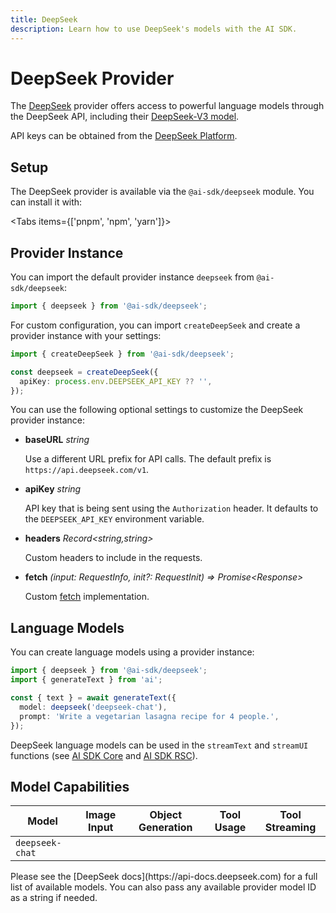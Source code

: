 ```yaml
---
title: DeepSeek
description: Learn how to use DeepSeek's models with the AI SDK.
---
```


# DeepSeek Provider

The [DeepSeek](https://www.deepseek.com) provider offers access to powerful language models through the DeepSeek API, including their [DeepSeek-V3 model](https://github.com/deepseek-ai/DeepSeek-V3).

API keys can be obtained from the [DeepSeek Platform](https://platform.deepseek.com/api_keys).

## Setup

The DeepSeek provider is available via the `@ai-sdk/deepseek` module. You can install it with:

<Tabs items={['pnpm', 'npm', 'yarn']}>
  <Tab>
    <Snippet text="pnpm add @ai-sdk/deepseek" dark />
  </Tab>
  <Tab>
    <Snippet text="npm install @ai-sdk/deepseek" dark />
  </Tab>
  <Tab>
    <Snippet text="yarn add @ai-sdk/deepseek" dark />
  </Tab>
</Tabs>

## Provider Instance

You can import the default provider instance `deepseek` from `@ai-sdk/deepseek`:

```ts
import { deepseek } from '@ai-sdk/deepseek';
```

For custom configuration, you can import `createDeepSeek` and create a provider instance with your settings:

```ts
import { createDeepSeek } from '@ai-sdk/deepseek';

const deepseek = createDeepSeek({
  apiKey: process.env.DEEPSEEK_API_KEY ?? '',
});
```

You can use the following optional settings to customize the DeepSeek provider instance:

- **baseURL** _string_

  Use a different URL prefix for API calls.
  The default prefix is `https://api.deepseek.com/v1`.

- **apiKey** _string_

  API key that is being sent using the `Authorization` header. It defaults to
  the `DEEPSEEK_API_KEY` environment variable.

- **headers** _Record&lt;string,string&gt;_

  Custom headers to include in the requests.

- **fetch** _(input: RequestInfo, init?: RequestInit) => Promise&lt;Response&gt;_

  Custom [fetch](https://developer.mozilla.org/en-US/docs/Web/API/fetch) implementation.

## Language Models

You can create language models using a provider instance:

```ts
import { deepseek } from '@ai-sdk/deepseek';
import { generateText } from 'ai';

const { text } = await generateText({
  model: deepseek('deepseek-chat'),
  prompt: 'Write a vegetarian lasagna recipe for 4 people.',
});
```

DeepSeek language models can be used in the `streamText` and `streamUI` functions (see [AI SDK Core](/docs/ai-sdk-core) and [AI SDK RSC](/docs/ai-sdk-rsc)).

## Model Capabilities

| Model           | Image Input         | Object Generation   | Tool Usage          | Tool Streaming      |
| --------------- | ------------------- | ------------------- | ------------------- | ------------------- |
| `deepseek-chat` | <Cross size={18} /> | <Check size={18} /> | <Check size={18} /> | <Check size={18} /> |

<Note>
  Please see the [DeepSeek docs](https://api-docs.deepseek.com) for a full list
  of available models. You can also pass any available provider model ID as a
  string if needed.
</Note>
